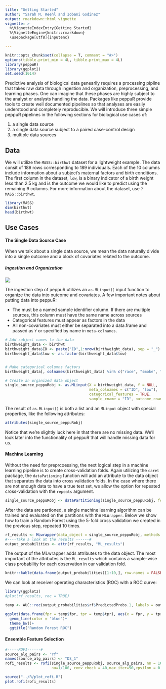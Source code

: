 ```yaml
---
title: "Getting Started"
author: "Sarah M. Reehl and Iobani Godinez"
output: rmarkdown::html_vignette
vignette: >
  %\VignetteIndexEntry{Getting Started}
  %\VignetteEngine{knitr::rmarkdown}
  \usepackage[utf8]{inputenc}

---
```


```r
knitr::opts_chunk$set(collapse = T, comment = "#>")
options(tibble.print_min = 4L, tibble.print_max = 4L)
library(peppuR)
library(ggplot2)
set.seed(1014)
```

Predictive analysis of biological data genearlly requires a processing pipline that takes raw data through ingestion and organization, preprocessing, and learning phases. One can imagine that these phases are highly subject to the analyst or analysts handling the data. Packages like peppuR provide tools to create well documented pipelines so that analyses are easily understood and completely reproducible. We will introduce three simple peppuR pipelines in the following sections for biological use cases of:

1. a single data source 
2. a single data source subject to a paired case-control design
3. multiple data sources

## Data

We will utilize the `MASS::birthwt` dataset for a lightweight example. The data consit of 189 rows corresponding to 189 individuals. Each of the 10 columns include information about a subject's maternal factors and birth conditions. The first column in the dataset, `low`, is a binary indicator of a birth weight less than 2.5 kg and is the outcome we would like to predict using the remaining 9 columns. For more information about the dataset, use `?MASS::birthwt`. 

```r
library(MASS)
dim(birthwt)
head(birthwt)
```

## Use Cases
#### The Single Data Source Case
When we talk about a single data source, we mean the data naturally divide into a single outcome and a block of covariates related to the outcome.  

##### Ingestion and Organization
![](single_source.001.jpeg)

The ingestion step of peppuR utilizes an `as.MLinput()` input function to organize the data into outcome and covariates. A few important notes about putting data into peppuR:

* The must be a named sample identifier column. If there are multiple sources, this column must have the same name across sources
* Categorical features must appear as factors in the data
* All non-covariates must either be separated into a data.frame and passed as `Y` or specified by name in `meta-colnames`.


```r
# Add subject names to the data
birthweight_data <- birthwt
birthweight_data$ID <- paste("ID",1:nrow(birthweight_data), sep = "_")
birthweight_data$low <- as.factor(birthweight_data$low)


# Make categorical columns factors
birthweight_data[, colnames(birthweight_data) %in% c("race", "smoke", "ht", "ui")] <- lapply(birthweight_data[, colnames(birthweight_data) %in% c("race", "smoke", "ht", "ui")], function(x) as.factor(x))

# Create an organized data object
single_source_peppuRobj <- as.MLinput(X = birthweight_data, Y = NULL, 
                                      meta_colnames = c("ID", "low"),
                                      categorical_features = TRUE,
                                      sample_cname = "ID", outcome_cname = "low")
```

The result of `as.MLinput()` is both a list and an `MLinput` object with special properties, like the following attributes:

```r
attributes(single_source_peppuRobj)
```

Notice that we're slightly luck here in that there are no missing data. We'll look later into the functionality of peppuR that will handle missing data for us.

#### Machine Learning

Without the need for preprcoessing, the next logical step in a machine learning pipeline is to create cross-validation folds. Again utilizing the `caret` package, the `dataPationing` function will add an attribute to the data object that separates the data into cross validation folds. In the case where there are not enough data to have a true test set, we allow the option for repeated cross-validation with the `repeats` argument.

```r
single_source_peppuRobj <- dataPartitioning(single_source_peppuRobj, folds = 5, repeats = 10)
```

After the data are partioned, a single machine learning algorithm can be trained and evaluated on the partitions with the `MLWrapper`. Below we show how to train a Random Forest using the 5-fold cross validation we created in the previous step, repeated 10 times.


```r
rf_results <- MLwrapper(data_object = single_source_peppuRobj, methods = "rf")
#----Take a look at the results ------#
output_probabilities <- attr(rf_results, "ML_results")
```

The output of the MLwrapper adds attributes to the data object. The most important of the attributes is the `ML_results` which contains a sample-wise class probability for each observation in our validation fold. 

```r

knitr::kable(data.frame(output_probabilities)[1:10,], row.names = FALSE)
```

We can look at receiver operating characteristics (ROC) with a ROC curve:
```r
library(ggplot2)
#plot(rf_results, roc = TRUE)

temp <- AUC::roc(output_probabilities$rf$PredictedProbs.1, labels = output_probabilities$rf$Truth)

ggplot(data.frame(fpr = temp$fpr, tpr = temp$tpr), aes(x = fpr, y = tpr))+
  geom_line(color = "blue")+
  theme_bw()+
  ggtitle("Random Forest ROC")

```

#### Ensemble Feature Selection

```r
#-----ROFI------#
source_alg_pairs <- "rf"
names(source_alg_pairs) <- "DS_1"
rofi_results <- rofi(single_source_peppuRobj, source_alg_pairs, nn = 10, f_prob=0.4 ,
                     nu=1/100, conv_check = 40,max_iter=50,epsilon = 0.01, after_conv_checks = 5)
```

```r
source("../R/plot_rofi.R")
plot.rofi(rofi_results)
```

